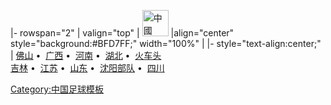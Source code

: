 <noinclude>{{fb start}}</noinclude>
{{fb inner start}}
|- rowspan="2"
| valign="top" | [[File:Flag of the People's Republic of China.svg|42px|中國]] 
|align="center" style="background:#BFD7FF;" width="100%" | {{Tnavbar-header|'''[[1992年中國足球甲B聯賽|1992年]][[中國足球甲B聯賽]]'''|甲B1992}}
{{fb inner end}}
{{fb inner start}} 
|- style="text-align:center;"
|
[[佛山佛斯弟足球俱乐部|佛山]]&nbsp;•&nbsp;
[[广西银荔足球俱樂部|广西]]&nbsp;•&nbsp;
[[河南建业足球俱樂部|河南]]&nbsp;•&nbsp;
[[湖北武汉职业足球俱樂部|湖北]]&nbsp;•&nbsp;
[[火车头足球俱樂部|火车头]]
<br>
[[延边足球俱乐部|吉林]]&nbsp;•&nbsp;
[[江苏舜天足球俱樂部|江苏]]&nbsp;•&nbsp;
[[山东鲁能泰山足球俱樂部|山东]]&nbsp;•&nbsp;
[[沈阳部队足球队|沈阳部队]]&nbsp;•&nbsp;
[[四川冠城足球俱樂部|四川]]
{{fb inner end}}<noinclude>
{{fb end}}
{{using fb}}
</noinclude>
<noinclude>[[Category:中国足球模板]]</noinclude>